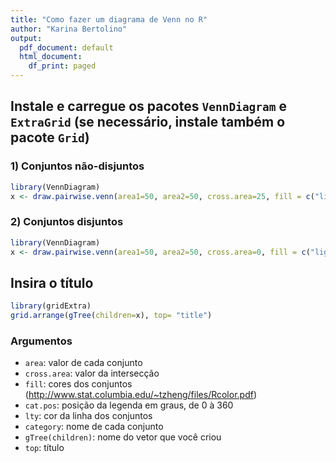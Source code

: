 ```yaml
---
title: "Como fazer um diagrama de Venn no R"
author: "Karina Bertolino"
output:
  pdf_document: default
  html_document:
    df_print: paged
---
```

## Instale e carregue os pacotes ```VennDiagram``` e ```ExtraGrid``` (se necessário, instale também o pacote ```Grid```)
  
### 1) Conjuntos não-disjuntos
```r
library(VennDiagram)
x <- draw.pairwise.venn(area1=50, area2=50, cross.area=25, fill = c("lightblue","lightpink"), cat.pos = c(0, 0), lty="blank" , category = c("label", "label"))
```

### 2) Conjuntos disjuntos
```r
library(VennDiagram)
x <- draw.pairwise.venn(area1=50, area2=50, cross.area=0, fill = c("lightblue","lightpink"), cat.pos = c(0, 0), lty="blank" , category = c("label", "label"))
```

## Insira o título
```r
library(gridExtra)
grid.arrange(gTree(children=x), top= "title")
```

### Argumentos
- ```area```: valor de cada conjunto
- ```cross.area```: valor da intersecção
- ```fill```: cores dos conjuntos (<http://www.stat.columbia.edu/~tzheng/files/Rcolor.pdf>)
- ```cat.pos```: posição da legenda em graus, de 0 à 360
- ```lty```: cor da linha dos conjuntos
- ```category```: nome de cada conjunto
- ```gTree(children)```: nome do vetor que você criou
- ```top```: título